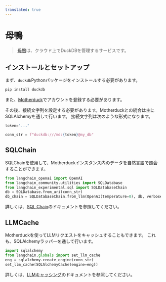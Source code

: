 ```yaml
---
translated: true
---
```


# 母鴨

>[母鴨](https://motherduck.com/)は、クラウド上でDuckDBを管理するサービスです。

## インストールとセットアップ

まず、`duckdb`Pythonパッケージをインストールする必要があります。

```bash
pip install duckdb
```

また、[Motherduck](https://motherduck.com/)でアカウントを登録する必要があります。

その後、接続文字列を設定する必要があります。Motherduckとの統合は主にSQLAlchemyを通して行います。
接続文字列は次のような形式になります。

```python
token="..."

conn_str = f"duckdb:///md:{token}@my_db"
```

## SQLChain

SQLChainを使用して、Motherduckインスタンス内のデータを自然言語で照会することができます。

```python
from langchain_openai import OpenAI
from langchain_community.utilities import SQLDatabase
from langchain_experimental.sql import SQLDatabaseChain
db = SQLDatabase.from_uri(conn_str)
db_chain = SQLDatabaseChain.from_llm(OpenAI(temperature=0), db, verbose=True)
```

詳しくは、[SQL Chain](/docs/use_cases/sql/)のドキュメントを参照してください。

## LLMCache

Motherduckを使ってLLMリクエストをキャッシュすることもできます。
これも、SQLAlchemyラッパーを通して行います。

```python
import sqlalchemy
from langchain.globals import set_llm_cache
eng = sqlalchemy.create_engine(conn_str)
set_llm_cache(SQLAlchemyCache(engine=eng))
```

詳しくは、[LLMキャッシング](/docs/integrations/llms/llm_caching)のドキュメントを参照してください。
